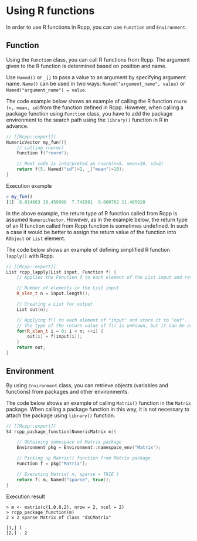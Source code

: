 # Using R functions

In order to use R functions in Rcpp, you can use `Function` and `Environment`.

## Function

Using the `Function` class, you can call R functions from Rcpp. The argument given to the R function is determined based on position and name.

Use `Named()` or `_[]` to pass a value to an argument by specifying argument name. `Name()` can be used in two ways: `Named("argument_name", value)` or `Named("argument_name") = value`.

The code example below shows an example of calling the R function `rnorm (n, mean, sd)`from the function defined in Rcpp. However, when calling a package function using `Function` class, you have to add the package environment to the search path using the `library()` function in R in advance.

```cpp
// [[Rcpp::export]]
NumericVector my_fun(){
    // calling rnorm()
    Function f("rnorm");   

    // Next code is interpreted as rnorm(n=5, mean=10, sd=2)
    return f(5, Named("sd")=2, _["mean"]=10);
}
```

Execution example

```r
> my_fun()
[1]  8.014863 10.459980  7.741581  9.000762 11.465920
```

In the above example, the return type of R function called from Rcpp is assumed `NumericVector`. However, as in the example below, the return type of an R function called from Rcpp function is sometimes undefined. In such a case it would be better to assign the return value of the function into `RObject` or `List` element.

The code below shows an example of defining simplified R function `lapply()` with Rcpp.

```cpp
// [[Rcpp::export]]
List rcpp_lapply(List input, Function f) {
    // Applies the Function f to each element of the List input and returns the result as List

    // Number of elements in the List input
    R_xlen_t n = input.length();

    // Creating a List for output
    List out(n);

    // Applying f() to each element of "input" and store it to "out".
    // The type of the return value of f() is unknown, but it can be assigned to the List element.
    for(R_xlen_t i = 0; i < n; ++i) {
        out[i] = f(input[i]);
    }
    return out;
}
```


## Environment

By using `Environment` class, you can retrieve objects (variables and functions) from packages and other environments.

The code below shows an example of calling `Matrix()` function in the `Matrix` package. When calling a package function in this way, it is not necessary to attach the package using `library()` function.

```cpp
// [[Rcpp::export]]
S4 rcpp_package_function(NumericMatrix m){

    // Obtaining namespace of Matrix package
    Environment pkg = Environment::namespace_env("Matrix");

    // Picking up Matrix() function from Matrix package
    Function f = pkg["Matrix"];

    // Executing Matrix( m, sparse = TRIE )
    return f( m, Named("sparse", true));
}
```

Execution result

```
> m <- matrix(c(1,0,0,2), nrow = 2, ncol = 2)
> rcpp_package_function(m)
2 x 2 sparse Matrix of class "dsCMatrix"

[1,] 1 .
[2,] . 2
```
